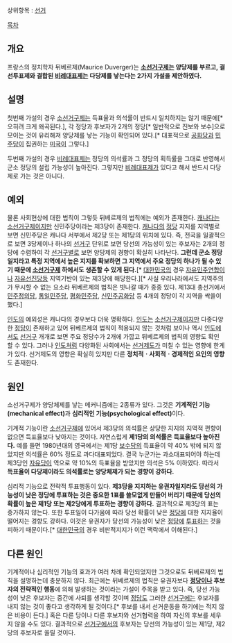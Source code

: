 상위항목 : [[선거]]

[[목차]]

== 개요 ==
프랑스의 정치학자 뒤베르제(Maurice Duverger)는 '''[[소선거구제]]는 양당제를 부르고, 결선투표제와 결합된 [[비례대표제]]는 다당제를 낳는다는 2가지 가설을 제안하였다.'''

== 설명 ==
첫번째 가설의 경우 [[소선거구제]]는 득표율과 의석률이 반드시 일치하지는 않기 때문에[* 오히려 크게 왜곡된다.], 각 정당과 후보자가 2개의 정당[* 일반적으로 진보와 보수]으로 모이는 것이 유리해져 양당제를 낳는 기능이 확인되어 있다.[* 대표적으로 [[공화당(미국)|공화당]]과 [[민주당(미국)|민주당]]이 집권하는 [[미국]]이 그렇다.]

두번째 가설의 경우 [[비례대표제]]는 정당의 의석률과 그 정당의 획득률을 그대로 반영해서 군소 정당의 설립 가능성이 높아진다. 그렇지만 [[비례대표제]]가 있다고 해서 반드시 다당제로 가는 것은 아니다.

== 예외 ==
물론 사회현상에 대한 법칙이 그렇듯 뒤베르제의 법칙에는 예외가 존재한다. [[캐나다]]는 [[소선거구제]]이지만 신민주당이라는 제3당이 존재한다. [[캐나다]]의 [[정당]] 지지를 지역별로 보면 신민주당은 캐나다 서부에서 제2당 또는 제1당의 위치에 있다. 즉, 전국을 일괄적으로 보면 3당제이나 하나의 [[선거구]] 단위로 보면 당선의 가능성이 있는 후보자는 2개의 정당에 수렴하여 각 [[선거구]]별로 보면 양당제의 경향이 확실히 나타난다. '''그런데 군소 정당일지라고 특정 지역에서 높은 지지를 확보하면 그 지역에서 주요 정당의 하나가 될 수 있기 때문에 [[소선거구제]] 하에서도 생존할 수 있게 된다.'''[* [[대한민국]]의 경우 [[자유민주연합]]이나 [[자유선진당]]등 지역기반이 있는 제3당에 해당한다.][* 사실 우리나라에서도 지역주의가 무시할 수 없는 요소라 뒤베르제의 법칙은 빗나갈 때가 종종 있다. 제13대 총선거에서 [[민주정의당]], [[통일민주당]], [[평화민주당]], [[신민주공화당]] 등 4개의 정당이 각 지역을 싹쓸이했다.]

[[인도 공화국|인도]]의 예외성은 캐나다의 경우보다 더욱 명확하다. [[인도 공화국|인도]]는 [[소선거구제]]이지만 다종다양한 [[정당]]이 존재하고 있어 뒤베르제의 법칙이 적용되지 않는 것처럼 보이나 역시 [[인도 공화국|인도]]에서도 [[선거구]] 개개로 보면 주요 정당수가 2개에 가깝고 뒤베르제의 법칙의 영향도 확인 할 수 있다. 그러나 [[인도 공화국|인도]]처럼 다양화된 사회에서는 [[선거]]제도가 미칠 수 있는 영향에 한계가 있다. 선거제도의 영향은 확실히 있지만 다른 '''정치적ㆍ사회적ㆍ경제적인 요인의 영향'''도 존재한다.

== 원인 ==
소선거구제가 양당체제를 낳는 메커니즘에는 2종류가 있다. 그것은 '''기계적인 기능(mechanical effect)'''과 '''심리적인 기능(psychological effect)'''이다.

기계적 기능이란 [[소선거구제]]에 있어서 제3당의 의석률은 상당한 지지의 지역적 편향이 없으면 득표율보다 낮아지는 것이다. 자연스럽게 '''제1당의 의석률은 득표율보다 높아진다.''' 예를 들면 1980년대의 영국에서는 제1당 [[보수당]]의 득표율이 약 40% 밖에 되지 않았지만 의석률은 60% 정도로 과다대표되었다. 결국 누군가는 과소대표되어야 하는데 제3당인 [[자유당]]이 역으로 약 10%의 득표율을 받았지만 의석은 5% 이하였다. 따라서 '''득표율이 다당제이라도 의석률로는 양당체제가 되는 경향이 강하다.'''

심리적 기능으로 전략적 투표행동이 있다. '''제3당을 지지하는 유권자일지라도 당선의 가능성이 낮은 정당에 투표하는 것은 중요한 1표를 쓸모없게 만들어 버리기 때문에 당선의 확률이 높은 제1당 또는 제2당에게 투표하는 경향이 강하다.''' 결과적으로 제3당의 표는 증가하지 않는다. 또한 투표일이 다가옴에 따라 당선 확률이 낮은 [[정당]]에 대한 지지율이 떨어지는 경향도 강하다. 이것은 유권자가 당선의 가능성이 낮은 [[정당]]에 [[투표]]하는 것을 피하기 때문이다.[* [[대한민국]]의 경우 비판적지지가 이런 맥락에서 이해된다.]

== 다른 원인 ==
기계적이나 심리적인 기능의 효과가 여러 차례 확인되었지만 그것으로도 뒤베르제의 법칙을 설명하는데 충분하지 않다. 최근에는 뒤베르제의 법칙은 유권자보다 '''[[정당]]이나 후보자의 전략적인 행동'''에 의해 발생하는 것이라는 가설이 주목을 받고 있다. 즉, 당선 가능성이 낮은 후보자는 중간에 사퇴를 생각할 것이며 [[정당]]도 그러한 [[선거구]]에는 후보자를 내지 않는 것이 좋다고 생각하게 될 것이다.[* 후보를 내서 선거운동을 하기에는 적지 않은 비용이 든다.] 혹은 다른 당이나 다른 후보자와 선거협력을 하여 자신의 후보를 세우지 않을 수도 있다. 결과적으로 [[선거구]]에서의 후보자는 당선의 가능성이 있는 제1당, 제2당의 후보자로 쏠릴 것이다.
